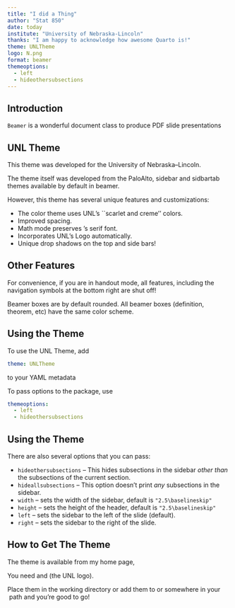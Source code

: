 ```yaml
---
title: "I did a Thing"
author: "Stat 850"
date: today
institute: "University of Nebraska-Lincoln"
thanks: "I am happy to acknowledge how awesome Quarto is!"
theme: UNLTheme
logo: N.png
format: beamer
themeoptions:
  - left
  - hideothersubsections
---
```


## Introduction

`Beamer` is a wonderful \LaTeX document class to produce PDF slide presentations

## UNL Theme


This theme was developed for the University of Nebraska--Lincoln.

The theme itself was developed from the PaloAlto, sidebar and sidbartab
themes available by default in beamer.

However, this theme has several unique features and customizations:

- The color theme uses UNL's ``scarlet and creme'' colors.
- Improved spacing.
- Math mode preserves \LaTeX's serif font.
- Incorporates UNL's Logo automatically.
- Unique drop shadows on the top and side bars!

## Other Features

For convenience, if you are in handout mode, all features, including the
navigation symbols at the bottom right are shut off!


Beamer boxes are by default rounded.  All beamer
boxes (definition, theorem, etc) have the same color scheme.

\begin{definition}
  This is my definition
  $$A = \{p \mid \textrm{$p$ is prime }\}$$
\end{definition}

\begin{theorem}
  The set $A$ is countable.
\end{theorem}

## Using the Theme

To use the UNL Theme, add 

``` yaml
theme: UNLTheme
``` 

to your YAML metadata

To pass options to the package, use

``` yaml
themeoptions:
  - left
  - hideothersubsections
```

## Using the Theme

There are also several options that you can pass:

- `hideothersubsections` -- This hides subsections in the sidebar *other than* the subsections of the current section.
- `hideallsubsections` -- This option doesn't print *any* subsections in the sidebar.
- `width` -- sets the width of the sidebar, default is `"2.5\baselineskip"`
- `height` -- sets the height of the header, default is `"2.5\baselineskip"`
- `left` -- sets the sidebar to the left of the slide (default).
- `right` -- sets the sidebar to the right of the slide.


## How to Get The Theme

The theme is available from my home page,
\textcolor{blue}{\url{http://www.cse.unl.edu/~cbourke/}}


You need \texttt{You need beamerthemeUNLTheme.sty} and \texttt{UNL.pdf}
(the UNL logo).

Place them in the working directory or add them to \texttt{beamer/themes/theme}
or somewhere in your \LaTeX\ path and you're good to go!

